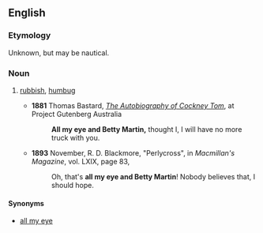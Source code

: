 ==English==

===Etymology===
Unknown, but may be nautical.

===Noun===
{{en-noun|-}}

# {{context|dated|lang=en}} [[rubbish]], [[humbug]]
#* '''1881''' Thomas Bastard, ''[http://gutenberg.net.au/ebooks08/0800591h.html The Autobiography of Cockney Tom]'', at Project Gutenberg Australia
#*:'''All my eye and Betty Martin,''' thought I, I will have no more truck with you.
#* '''1893''' November, R. D. Blackmore, "Perlycross", in ''Macmillan's Magazine'', vol. LXIX, page 83,
#*: Oh, that's '''all my eye and Betty Martin'''! Nobody believes that, I should hope.

====Synonyms====
* [[all my eye]]
